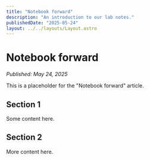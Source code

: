 ```yaml
---
title: "Notebook forward"
description: "An introduction to our lab notes."
publishedDate: "2025-05-24"
layout: ../../layouts/Layout.astro
---
```


# Notebook forward

_Published: May 24, 2025_

This is a placeholder for the "Notebook forward" article.

## Section 1

Some content here.

## Section 2

More content here.
